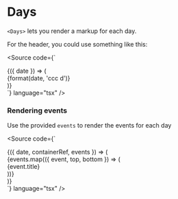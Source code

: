 
<Meta of={DaysStories} />

# Days

`<Days>` lets you render a markup for each day.

For the header, you could use something like this:

<Canvas of={DaysStories.AgendaHeader} />

<Source
  code={`
<div className="flex max-w-lg">
  <Days>
    {({ date }) => (
      <div key={date.toString()} className="flex-1 center">
        {format(date, 'ccc d')}
      </div>
    )}
  </Days>
</div>
  `}
  language="tsx"
/>

### Rendering events

Use the provided `events` to render the events for each day

<Canvas of={DaysStories.RenderingEvents} />

<Source
  code={`
<div className="flex gap-x-4">
  <Days>
    {({ date, containerRef, events }) => (
      <div
        key={date.toString()}
        ref={containerRef}
        className="relative flex-1"
      >
        {events.map(({ event, top, bottom }) => (
          <div
            key={event.title}
            className="absolute"
            style={{ top, bottom }}
          >
            {event.title}
          </div>
        ))}
      </div>
    )}
  </Days>
</div>
  `}
  language="tsx"
/>